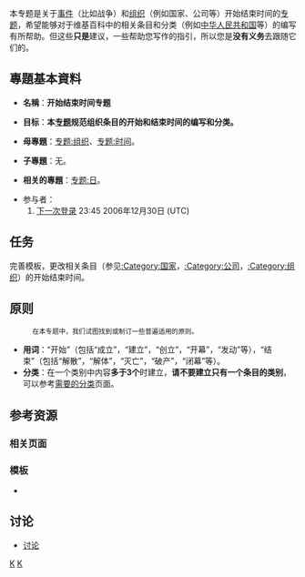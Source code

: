 {{维基专题状态|defunct}}
本专题是关于[[事件|事件]]（比如战争）和[[组织|组织]]（例如国家、公司等）开始结束时间的[[Wikipedia:专题|专题]]，希望能够对于维基百科中的相关条目和分类（例如[[中华人民共和国|中华人民共和国]]等）的编写有所帮助。但这些'''只是'''建议，一些帮助您写作的指引，所以您是'''没有义务'''去跟随它们的。

==專題基本資料==

*'''名稱'''：'''开始结束时间专题'''

*'''目标'''：'''本[[Wikipedia:专题|专题]]规范组织条目的开始和结束时间的编写和分类。'''

*'''母專題'''：[[专题:组织|专题:组织]]、[[专题:时间|专题:时间]]。

*'''子專題'''：无。

*'''相关的專題'''：[[专题:日|专题:日]]。

*参与者：
*#[[User:下一次登录|下一次登录]] 23:45 2006年12月30日 (UTC)

==任务==
完善{{tl|开始结束}}模板，更改相关条目（参见[[:Category:国家|:Category:国家]]，[[:Category:公司|:Category:公司]]，[[:Category:组织|:Category:组织]]）的开始结束时间。

==原则==

:<small>在本专题中，我们试图找到或制订一些普遍适用的原则。</small>

*'''用词'''：“开始”（包括“成立”，“建立”，“创立”，“开幕”，“发动”等），“结束”（包括“解散”，“解体”，“灭亡”，“破产”，“闭幕”等）。
*'''分类'''：在一个类别中内容'''多于3个'''时建立，'''请不要建立只有一个条目的类别'''，可以参考[[Special:Wantedcategories|需要的分类]]页面。


==参考资源==

===相关页面===

===模板===
*{{tl|开始结束}}

==讨论==
*[[专题讨论:开始结束时间|讨论]]

[[Category:时间专题|K]]
[[Category:组织专题|K]]